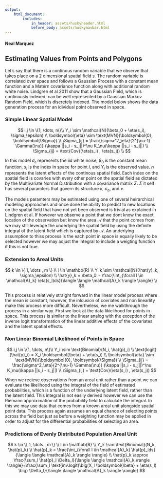 ```yaml
---
output: 
    html_document:
        includes:
            in_header: assets/huskyheader.html
            before_body: assets/huskynavbar.html
---
```

#### Neal Marquez

## Estimating Values from Points and Polygons  
Let's say that there is a continous random variable that we observe that takes place on a 2 dimensional spatial field $s$. The random variable is correlated over space and follows a Gaussian Process with a constant mean function and a Matérn covariance function along with additional random white noise. Lindgren et al 2011 show that a Gaussian Field, which is continously indexed, can be well represented by a Gaussian Markov Random Field, which is discretely indexed. The model below shows the data generation process for an idividual point observed in space.


### Simple Linear Spatial Model
$$
i,j \in \{1, \dots, n\}\\
Y_i \sim \mathcal{N}(\beta_0 + \eta(s_i), \sigma_\epsilon) \\
\boldsymbol{\eta} \sim \text{MVN}(\boldsymbol{0}, \boldsymbol{\Sigma}) \\
\Sigma_{ij} = \frac{\sigma^2_\eta}{2^{\nu-1} \Gamma(\nu)}
    (\kappa ||s_i - s_j||)^\nu K_\nu(\kappa ||s_i - s_j||) \\
\Sigma_{ij} = \text{Cov}(\eta(s_i) , \eta(s_j)) \\
$$

In this model $\sigma_\epsilon$ represents the iid white noise, $\beta_0$ is the constant mean function, $s_i$ is the index in space for point $i$, and $Y_i$ is the observed value. $\eta$ represents the latent effects of the continous spatial field. Each index on the spatial field is covaries with every other point on the spatial field as dictated by the Multivariate Normal Distribution with a covariance matrix $\Sigma$. $\Sigma$ it self has several paramters that govern its structure $\kappa$, $\sigma_\eta$, and $\nu$.

The models paramters may be estimated using one of several heirarchical modeling approaches and once done the ability to predict to new locations on the spatial field that have not yet been observed is trivial as explained in Lindgren et al. If however we observe a point that we dont know the exact location of the observation but know the area $\mathcal{A}$ that the point comes from we may still leverage the underlying the spatial field by using the definite integral of the latent field which is captured by $\mathcal{A}$. An underlying assumption to thiss process is the each point in space is equally likely to be selected however we may adjust the integral to include a weigting function if this is not true.

### Extension to Areal Units  
$$
k \in \{ 1, \dots , m \} \\
l \in \mathbb{R} \\
Y_k \sim \mathcal{N}(\hat{y}_k, \sigma_\epsilon) \\
\hat{y}_k = \beta_0 + \frac{\int_{\forall l \in \mathcal{A}_k} \eta(s_l)ds}{\langle \langle \mathcal{A}_k \rangle \rangle} \\
$$

This process is relatively straight forward in the linear model process where the mean is constant, however, the inlcusion of covriates and non linearlity make this process more difficult. Nevertheless, we me walkthrough the process in a similar way. First we look at the data likielihood for points in space. This process is similar to the linear analog with the exception of the inverse logit transformation of the linear additive effects of the covariates and the latent spatial effects.

### Non Linear Binomial Likelihood of Points in Space
$$
i,j \in \{1, \dots, n\}\\
Y_i \sim \text{Binomial}(N_i, \hat{p}_i) \\
\text{logit}(\hat{p}_i) = X_i \boldsymbol{\beta} + \eta(s_i)  \\
\boldsymbol{\eta} \sim \text{MVN}(\boldsymbol{0}, \boldsymbol{\Sigma}) \\
\Sigma_{ij} = \frac{\sigma^2_\eta}{2^{\nu-1} \Gamma(\nu)}
    (\kappa ||s_i - s_j||)^\nu K_\nu(\kappa ||s_i - s_j||) \\
\Sigma_{ij} = \text{Cov}(\eta(s_i) , \eta(s_j))
$$

When we recieve observations from an areal unit rather than a point we can evaluate the likelihood using the integral of the field of estimated probabilities, which is a function of the underlying latent field, rather than the latent field. This integral is not easily derived however we can use the Riemann approximation of the probability field to calculate the integral. In this we may use data that comes from a known areal unit alongside spatial point data. This process again assumes an equal chance of selecting points across the field but just as before a weighting function may be applied in order to adjust for the differential probabilities of selecting an area.  

### Predictions of Evenly Distributed Population Areal Unit
$$
k \in \{ 1, \dots , m \} \\
l \in \mathbb{R} \\
Y_k \sim \text{Binomial}(N_k, \hat{p}_k) \\
\hat{p}_k = \frac{\int_{\forall l \in \mathcal{A}_k} \hat{p}_lds}{\langle \langle \mathcal{A}_k \rangle \rangle} \\
\hat{p}_k \approx \frac{\sum_l \hat{p}_l \Delta_l}{\langle \langle \mathcal{A}_k \rangle \rangle}=\frac{\sum_l \text{inv.logit}\big(X_l \boldsymbol{\beta} + \eta(s_l) \big) \Delta_l}{\langle \langle \mathcal{A}_k \rangle \rangle}
$$